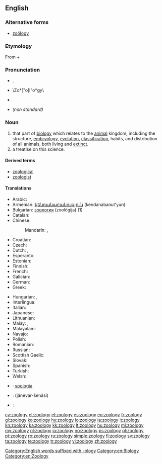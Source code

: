 {{wikipedia}}
==English==

===Alternative forms===
* [[zoölogy]]

===Etymology===
From {{etyl|grc|en}} {{term|ζῷον||tr=zōon|lang=grc|animal|sc=polytonic}} + {{term|λόγος||tr=logos|lang=grc|knowledge|sc=polytonic}}

===Pronunciation===
* {{a|UK}} {{IPA|/zəʊˈɒlədʒi/}}, {{SAMPA|/z@U"Ql@dZi/}}
* {{a|UK}} \Zo*["o]l"o*gy\
* {{a|US}} {{IPA|/zoʊˈɑlədʒi/}}
* {{a|US}} ''(non standard)'' {{IPA|/zuˈɑlədʒi/}}

===Noun===
{{en-noun|zoologies}}

# that part of [[biology]] which relates to the [[animal]] kingdom, including the structure, [[embryology]], [[evolution]], [[classification]], habits, and distribution of all animals, both living and [[extinct]].
# a treatise on this science.

====Derived terms====
* [[zoological]]
* [[zoologist]]

====Translations====
{{trans-top|science that studies the animal kingdom}}
* Arabic: {{t|ar|علم الحيوان |m}}
* Armenian: [[կենդանաբանություն]] (kendanabanut'yun)
* Bulgarian: [[зоология]] (zoológija) {{f}} (1)
* Catalan: {{t+|ca|zoologia|f}}
* Chinese:
*: Mandarin: {{t-|cmn|動物學|sc=Hani}}, {{t-|cmn|动物学|tr=dòngwùxué|sc=Hani}}
* Croatian: {{t-|hr|zoologija|f|alt=zoològija}}
* Czech: {{t+|cs|zoologie|f}}
* Dutch: {{t+|nl|zoölogie}}, {{t+|nl|dierkunde}}
* Esperanto: {{t-|eo|zoologio|xs=Esperanto}}
* Estonian: {{t-|et|zooloogia}}
* Finnish: {{t+|fi|eläintiede}}
* French: {{t+|fr|zoologie|f}}
* Galician: {{t+|gl|zooloxía|f|xs=Galician}}
* German: {{t+|de|Zoologie|f}}
* Greek: {{t+|el|ζωολογία|f|tr=zo'oloγía}}
{{trans-mid}}
* Hungarian: {{t+|hu|állattan}}, {{t+|hu|zoológia}}
* Interlingua: {{t+|ia|zoologia|xs=Interlingua}}
* Italian: {{t+|it|zoologia|f}}
* Japanese: {{t+|ja|動物学|tr=dōbutsugaku}}
* Lithuanian: {{t+|lt|zoologija|f|xs=Lithuanian}}
* Malay: {{t|ms|kaji haiwan}}, {{t|ms|zoologi}}
* Malayalam: {{t|ml|ജന്തുശാസ്ത്രം|sc=Mlym|xs=Malayalam}}
* Navajo: {{tø|nv|naaldeehii naalkaah}}
* Polish: {{t+|pl|zoologia|f}}
* Romanian: {{t+|ro|zoologie|f}}
* Russian: {{t+|ru|зоология|f|tr=zoológija}}
* Scottish Gaelic: {{t-|gd|ainmh-eòlas|m|xs=Scottish Gaelic}}
* Slovak: {{t-|sk|zoológia|f}}
* Spanish: {{t|es|zoología|f}}
* Turkish: {{t|tr|zooloji}}
* Welsh: {{t|cy|sŵoleg|f}}
{{trans-bottom}}

{{checktrans-top}}
* {{ttbc|nov}}: [[soologia]]
{{trans-mid}}
* {{ttbc|fa}}: {{fa-Arab|[[جانورشناسی]]}} (jânevar-šenâsi)
* {{ttbc|sv}}: {{t+|sv|zoologi|c}}
{{trans-bottom}}

[[Category:English words suffixed with -ology]]
[[Category:en:Biology]]
[[Category:en:Zoology]]

[[cy:zoology]]
[[et:zoology]]
[[el:zoology]]
[[es:zoology]]
[[eo:zoology]]
[[fr:zoology]]
[[gl:zoology]]
[[ko:zoology]]
[[hy:zoology]]
[[io:zoology]]
[[ia:zoology]]
[[it:zoology]]
[[kn:zoology]]
[[ka:zoology]]
[[kk:zoology]]
[[lt:zoology]]
[[hu:zoology]]
[[ml:zoology]]
[[my:zoology]]
[[nl:zoology]]
[[ja:zoology]]
[[no:zoology]]
[[ps:zoology]]
[[pl:zoology]]
[[pt:zoology]]
[[ro:zoology]]
[[ru:zoology]]
[[simple:zoology]]
[[fi:zoology]]
[[sv:zoology]]
[[ta:zoology]]
[[te:zoology]]
[[tr:zoology]]
[[vi:zoology]]
[[zh:zoology]]